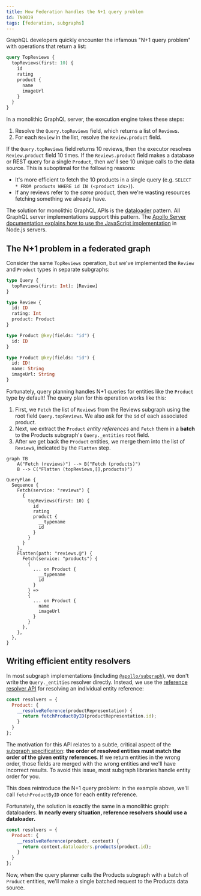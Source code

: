 ```yaml
---
title: How Federation handles the N+1 query problem
id: TN0019
tags: [federation, subgraphs]
---
```


GraphQL developers quickly encounter the infamous "N+1 query problem" with operations that return a list:

```graphql
query TopReviews {
  topReviews(first: 10) {
    id
    rating
    product {
      name
      imageUrl
    }
  }
}
```

In a monolithic GraphQL server, the execution engine takes these steps:

1. Resolve the `Query.topReviews` field, which returns a list of `Review`s.
2. For each `Review` in the list, resolve the `Review.product` field.

If the `Query.topReviews` field returns 10 reviews, then the executor resolves `Review.product` field 10 times. If the `Reviews.product` field makes a database or REST query for a single `Product`, then we'll see 10 unique calls to the data source. This is suboptimal for the following reasons:

- It's more efficient to fetch the 10 products in a single query (e.g. `SELECT * FROM products WHERE id IN (<product ids>)`).
- If any reviews refer to the _same_ product, then we're wasting resources fetching something we already have.

The solution for monolithic GraphQL APIs is the [dataloader](https://github.com/graphql/dataloader) pattern. All GraphQL server implementations support this pattern. The [Apollo Server documentation explains how to use the JavaScript implementation](/apollo-server/data/fetching-data#batching-and-caching) in Node.js servers.

## The N+1 problem in a federated graph

Consider the same `TopReviews` operation, but we've implemented the `Review` and `Product` types in separate subgraphs:

<ExpansionPanel title="Click to expand subgraph schemas">

```graphql title="Reviews subgraph"
type Query {
  topReviews(first: Int): [Review]
}

type Review {
  id: ID
  rating: Int
  product: Product
}

type Product @key(fields: "id") {
  id: ID
}
```

```graphql title="Products subgraph"
type Product @key(fields: "id") {
  id: ID!
  name: String
  imageUrl: String
}
```

</ExpansionPanel>

Fortunately, query planning handles N+1 queries for entities like the `Product` type by default! The query plan for this operation works like this:

1. First, we `Fetch` the list of `Review`s from the Reviews subgraph using the root field `Query.topReviews`. We also ask for the `id` of each associated product.
2. Next, we extract the `Product` _entity references_ and `Fetch` them in a **batch** to the Products subgraph's `Query._entities` root field.
3. After we get back the `Product` entities, we merge them into the list of `Review`s, indicated by the `Flatten` step.

```mermaid
graph TB
    A("Fetch (reviews)") --> B("Fetch (products)")
    B --> C("Flatten (topReviews,[],products)")
```

<ExpansionPanel title="Click to expand query plan">

```
QueryPlan {
  Sequence {
    Fetch(service: "reviews") {
      {
        topReviews(first: 10) {
          id
          rating
          product {
            __typename
            id
          }
        }
      }
    },
    Flatten(path: "reviews.@") {
      Fetch(service: "products") {
        {
          ... on Product {
            __typename
            id
          }
        } =>
        {
          ... on Product {
            name
            imageUrl
          }
        }
      },
    },
  },
}
```

</ExpansionPanel>

## Writing efficient entity resolvers

In most subgraph implementations (including [`@apollo/subgraph`](/federation/api/apollo-subgraph)), we don't write the `Query._entities` resolver directly. Instead, we use the [reference resolver API](/federation/entities#2-define-a-reference-resolver) for resolving an individual entity reference:

```js
const resolvers = {
  Product: {
    __resolveReference(productRepresentation) {
      return fetchProductByID(productRepresentation.id);
    }
  }
};
```

The motivation for this API relates to a subtle, critical aspect of the [subgraph specification](/federation/subgraph-spec): **the order of resolved entities must match the order of the given entity references**. If we return entities in the wrong order, those fields are merged with the wrong entities and we'll have incorrect results. To avoid this issue, most subgraph libraries handle entity order for you.

This does reintroduce the N+1 query problem: in the example above, we'll call `fetchProductByID` once for each entity reference.

Fortunately, the solution is exactly the same in a monolithic graph: dataloaders. **In nearly every situation, reference resolvers should use a dataloader.**

```js
const resolvers = {
  Product: {
    __resolveReference(product, context) {
      return context.dataloaders.products(product.id);
    }
  }
};
```

Now, when the query planner calls the Products subgraph with a batch of `Product` entities, we'll make a single batched request to the Products data source.
